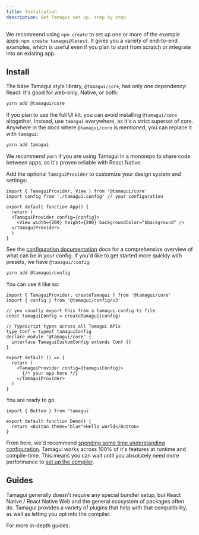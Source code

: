 ```yaml
---
title: Installation
description: Get Tamagui set up, step by step
---
```


We recommend using `npm create` to set up one or more of the example apps: `npm create tamagui@latest`. It gives you a variety of end-to-end examples, which is useful even if you plan to start from scratch or integrate into an existing app.

## Install

The base Tamagui style library, `@tamagui/core`, has only one dependency: React. It's good for web-only, Native, or both:

```bash
yarn add @tamagui/core
```

If you plan to use the full UI kit, you can avoid installing `@tamagui/core` altogether. Instead, use `tamagui` everywhere, as it's a strict superset of core. Anywhere in the docs where `@tamagui/core` is mentioned, you can replace it with `tamagui`:

```bash
yarn add tamagui
```

We recommend `yarn` if you are using Tamagui in a monorepo to share code between apps, as it's proven reliable with React Native.

Add the optional `TamaguiProvider` to customize your design system and settings:

```tsx fileName="App.tsx"
import { TamaguiProvider, View } from '@tamagui/core'
import config from './tamagui.config' // your configuration

export default function App() {
  return (
  <TamaguiProvider config={config}>
    <View width={200} height={200} backgroundColor="$background" />
  </TamaguiProvider>
  )
}
```

See the [configuration documentation](/docs/core/configuration) docs for a comprehensive overview of what can be in your config. If you'd like to get started more quickly with presets, we have `@tamagui/config`:

```bash
yarn add @tamagui/config
```

You can use it like so:

```tsx fileName="App.tsx"
import { TamaguiProvider, createTamagui } from '@tamagui/core'
import { config } from '@tamagui/config/v3'

// you usually export this from a tamagui.config.ts file
const tamaguiConfig = createTamagui(config)

// TypeScript types across all Tamagui APIs
type Conf = typeof tamaguiConfig
declare module '@tamagui/core' {
  interface TamaguiCustomConfig extends Conf {}
}

export default () => {
  return (
    <TamaguiProvider config={tamaguiConfig}>
      {/* your app here */}
    </TamaguiProvider>
  )
}
```

You are ready to go.

<Preview>
  <DemoButton />
</Preview>

```tsx class=preview line=5
import { Button } from 'tamagui'

export default function Demo() {
  return <Button theme="blue">Hello world</Button>
}
```

From here, we'd recommend [spending some time understanding configuration](/docs/core/configuration). Tamagui works across 100% of it's features at runtime and compile-time. This means you can wait until you absolutely need more performance to [set up the compiler](/docs/intro/compiler-install).

## Guides

<Notice theme="green">
  Tamagui generally doesn't require any special bundler setup, but React Native / React Native Web and the general ecosystem of packages often do. Tamagui provides a variety of plugins that help with that compatibility, as well as letting you opt into the compiler.
</Notice>

For more in-depth guides:

<Spacer/>

<Grid gap="$4">
  <LogoCard title="Webpack" img="/logos/webpack.svg" link="/docs/guides/webpack" subtitle="Powerful module bundler for modern JavaScript applications." colorOffset={0} />
  <LogoCard title="Metro" img="/logos/metro.svg" link="/docs/guides/metro" subtitle="Fast, scalable, and serverless JavaScript bundler for react Native." colorOffset={3} />
  <LogoCard title="Vite" img="/logos/vite.svg" link="/docs/guides/vite" subtitle="Fast and modern development server and build tool." colorOffset={1} />
  <LogoCard title="Expo" img="/logos/expo.svg" link="/docs/guides/expo" subtitle="Platform for creating universal native apps with JavaScript and React." colorOffset={6} />
  <LogoCard fg={0} w="49%" $xs={{fg:0, w:"100%"}} title="Next.js" img="/logos/next-js.svg" link="/docs/guides/next-js" subtitle="Full-featured React framework with great developer experience." colorOffset={2}  />
</Grid>
